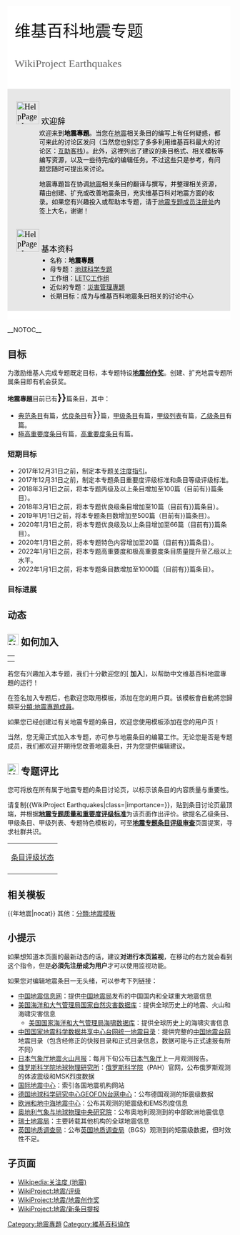 {{noteTA|G1=Earthquake|1=zh-cn:信息; zh-tw:資訊; zh-hk:資訊;}}
<div style="width: 99%; color: #111; {{box-shadow|0|1px|3px|rgba(0, 0, 0, 0.35)}} {{border-radius|2px}}">
<div style="overflow:hidden; height:auto; background: #fff; width: 100%; padding-bottom:18px;">
<div style="font-size: 36px; margin-top: 24px;margin-left: 16px; font-family: '微软雅黑',Georgia,Times,serif; line-height: 1.2em;">维基百科地震专题</div>
<div style="font-size: 24px; padding-top: 0px; margin-left: 16px; font-family: 'Computer Modern',Georgia,Times,serif; line-height:1.2em; color: #666; ">
WikiProject Earthquakes
</div></div>
<div style="vertical-align:middle; color: black; background-color:#fff">
<div style="display: flex; flex-flow: row wrap; background-color:#e7e7e7; padding: 10px; padding-left: 20px; ">
<div style="flex: 1 1 300px;">
<div style="font-size: 18px; font-family: '微軟正黑體',Georgia,Times,serif; line-height:1.2em; font-weight:normal;">[[File:HelpPage_IconPack-03.png|51px]] 欢迎辞</div>
<div style="padding-left: 51px; margin-top: -15px;">
欢迎来到'''地震專題'''。当您在[[地震|地震]]相关条目的编写上有任何疑惑，都可来此的讨论区发问（当然您也别忘了多多利用维基百科最大的讨论区：[[维基百科:互助客栈|互助客栈]]）。此外，这裡列出了建议的条目格式、相关模板等编写资源，以及一些待完成的编辑任务。不过这些只是参考，有问题您随时可提出来讨论。

地震專題旨在协调[[地震|地震]]相关条目的翻译与撰写，并整理相关资源，藉由创建、扩充或改善地震条目，充实维基百科对地震方面的收录。如果您有兴趣投入或帮助本专题，请于[[WP:地震專題/成員|地震专题成员注册处]]内签上大名，谢谢！
</div>
</div>

<div style="flex: 1 1 300px;">
<div style="font-size: 18px; font-family: '微軟正黑體',Georgia,Times,serif; line-height:1.2em; font-weight:normal;">[[File:HelpPage_IconPack-05.png|51px]] 基本资料</div>
<div style="padding-left: 51px; margin-top: -15px;">
* 名称：'''地震專題'''
* 母专题：[[WikiProject:地球科學|地球科学专题]]
* 工作组：[[WikiProject:地震/LETC工作组|LETC工作组]]
* 近似的专题：[[WikiProject:災害管理|災害管理專題]]
* 长期目标：成为与维基百科地震条目相关的讨论中心

</div>
</div>
</div>
<div style="padding: 10px; padding-left: 20px; ">
<div>
{{维基专题状态|active|sc1=WP:地震|sc2=WP:PEQ|portal=地球科學}}

</div>
<div style="font-size: 90%">
</div>
</div>
</div>
</div>
</div>
</div>
__NOTOC__
{{clear}}
{{地震专题侧边导航栏}}
== 目标 ==
为激励维基人完成专题既定目标，本专题特设'''[[WikiProject:地震/地震创作奖|地震创作奖]]'''。创建、扩充地震专题所属条目即有机会获奖。

'''地震專題'''目前已有<span style="font-size:150%">'''{{formatnum:{{#expr:0+{{PAGESINCAT:典范级地震条目|R}}
+{{PAGESINCAT:甲级地震条目|R}}
+{{PAGESINCAT:优良级地震条目|R}}
+{{PAGESINCAT:乙级地震条目|R}}
+{{PAGESINCAT:丙级地震条目|R}}
+{{PAGESINCAT:初级地震条目|R}}
+{{PAGESINCAT:小作品级地震条目|R}}
+{{PAGESINCAT:特色列表级地震条目|R}}
+{{PAGESINCAT:甲级列表级地震条目|R}}
+{{PAGESINCAT:列表级地震条目|R}}
+{{PAGESINCAT:未评级地震条目|R}}
}}}}'''</span>篇条目，其中：
*[[:Category:典范级地震条目|典范条目]]有<span style="font-size:140%">{{PAGESINCATEGORY:典范级地震条目|R}}</span>篇，[[:Category:优良级地震条目|优良条目]]有<span style="font-size:140%">{{formatnum:{{#expr:0+{{PAGESINCATEGORY:优良级地震条目|R}}+{{PAGESINCATEGORY:甲级地震条目|R}}}}}}</span>篇，[[:Category:甲级地震条目|甲级条目]]有<span style="font-size:140%">{{PAGESINCATEGORY:甲级地震条目|R}}</span>篇，[[:Category:甲级列表级地震条目|甲级列表]]有<span style="font-size:140%">{{PAGESINCATEGORY:甲级列表级地震条目|R}}</span>篇，[[:Category:乙级地震条目|乙级条目]]有<span style="font-size:140%">{{PAGESINCATEGORY:乙级地震条目|R}}</span>篇。
*[[:Category:極高重要度地震条目|極高重要度条目]]有<span style="font-size:140%">{{PAGESINCATEGORY:極高重要度地震条目|R}}</span>篇，[[:Category:高重要度地震条目|高重要度条目]]有<span style="font-size:140%">{{PAGESINCATEGORY:高重要度地震条目|R}}</span>篇。

===短期目标===
* 2017年12月31日之前，制定本专题[[Wikipedia:关注度_(地震)|关注度指引]]。{{部分完成}}{{Small|（2017年10月28日）}}
* 2017年12月31日之前，制定本专题条目重要度评级标准和条目等级评级标准。{{完成}}{{Small|（2017年11月12日）}}
* 2018年3月1日之前，将本专题丙级及以上条目增加至100篇（目前有{{formatnum:{{#expr:0+{{PAGESINCAT:典范级地震条目|R}}
+{{PAGESINCAT:特色列表级地震条目|R}}
+{{PAGESINCAT:甲级列表级地震条目|R}}
+{{PAGESINCAT:甲级地震条目|R}}
+{{PAGESINCAT:优良级地震条目|R}}
+{{PAGESINCAT:乙级地震条目|R}}
+{{PAGESINCAT:丙级地震条目|R}}
}}}}篇条目）。{{完成}}{{Small|（2018年2月13日）}}
* 2018年3月1日之前，将本专题优良级条目增加至10篇（目前有{{formatnum:{{#expr:0+{{PAGESINCAT:优良级地震条目|R}}}}}}篇条目）。{{完成}}
* 2019年1月1日之前，将本专题条目数增加至500篇（目前有{{formatnum:{{#expr:0+{{PAGESINCAT:典范级地震条目|R}}
+{{PAGESINCAT:甲级地震条目|R}}
+{{PAGESINCAT:优良级地震条目|R}}
+{{PAGESINCAT:乙级地震条目|R}}
+{{PAGESINCAT:丙级地震条目|R}}
+{{PAGESINCAT:初级地震条目|R}}
+{{PAGESINCAT:小作品级地震条目|R}}
+{{PAGESINCAT:特色列表级地震条目|R}}
+{{PAGESINCAT:甲级列表级地震条目|R}}
+{{PAGESINCAT:列表级地震条目|R}}
+{{PAGESINCAT:未评级地震条目|R}}
}}}}篇条目）。{{完成}}{{Small|（2018年8月11日）}}
* 2020年1月1日之前，将本专题优良级及以上条目增加至66篇（目前有{{formatnum:{{#expr:0+{{PAGESINCAT:典范级地震条目|R}}
+{{PAGESINCAT:甲级地震条目|R}}
+{{PAGESINCAT:优良级地震条目|R}}
+{{PAGESINCAT:特色列表级地震条目|R}}
+{{PAGESINCAT:甲级列表级地震条目|R}}
}}}}篇条目）。
* 2020年1月1日之前，将本专题特色内容增加至20篇（目前有{{formatnum:{{#expr:0+{{PAGESINCAT:典范级地震条目|R}}
+{{PAGESINCAT:特色列表级地震条目|R}}
}}}}篇条目）。
* 2022年1月1日之前，将本专题高重要度和极高重要度条目质量提升至乙级以上水平。
* 2022年1月1日之前，将本专题条目数增加至1000篇（目前有{{formatnum:{{#expr:0+{{PAGESINCAT:典范级地震条目|R}}
+{{PAGESINCAT:甲级地震条目|R}}
+{{PAGESINCAT:优良级地震条目|R}}
+{{PAGESINCAT:乙级地震条目|R}}
+{{PAGESINCAT:丙级地震条目|R}}
+{{PAGESINCAT:初级地震条目|R}}
+{{PAGESINCAT:小作品级地震条目|R}}
+{{PAGESINCAT:特色列表级地震条目|R}}
+{{PAGESINCAT:甲级列表级地震条目|R}}
+{{PAGESINCAT:列表级地震条目|R}}
+{{PAGESINCAT:未评级地震条目|R}}
}}}}篇条目）。

===目标进展===
{{progression
| {{ACbPaC|project=地震|FA|GA|A|FL|AL}}
| 66
| task= 将本专题优良级及以上条目增加至66篇
| width=90%
}}
{{progression
| {{ACbPaC|project=地震|FA|GA|A|B|C|FL|AL}}
| 500
| task=将本专题丙级及以上条目增加至500篇
| width=90%
}}
{{progression
| {{ACbPaC|project=地震|FA|GA|A|B|C|Start|Stub|FL|AL|List|Unassessed}}
| 1000
| task=将本专题条目数增加至1000篇
| width=90%
}}
{{progression
| {{ACbPaC|project=地震|FA|FL}}
| 20
| task=将本专题特色内容增加至20篇
| width=90%
}}

== 动态 ==
{{WP:地震专题/速报/消息}}

== [[File:Nuvola_apps_kuser.svg|25px]] 如何加入 ==
{| style="float: right;"
| {{User WP Earthquakes}}
|-
| {{User WP Earthquakes Created}}
|}
若您有兴趣加入本专题，我们十分歡迎您的[{{fullurl:WikiProject:地震/成員|action=edit}} '''加入''']，以帮助中文维基百科地震專題的运行！{{Small|（点选加入后填写「<nowiki>* ~~~~</nowiki>」即可）}}

在签名加入专题后，也歡迎您取用模板{{Tl|User WP Earthquakes}}，添加在您的用戶頁。该模板會自動將您歸類至[[:分類:地震專題成員|分類:地震專題成員]]。

如果您已经创建过有关地震专题的条目，欢迎您使用模板{{Tl|User WP Earthquakes Created}}添加在您的用户页！

<!--
{| class="wikitable"
|-
! 编号 !! 用户名 !! 加入时间 !! 备注
|-
| 1 || [[User:和平奮鬥救地球|User:和平奮鬥救地球]] || 2016年2月16日 || 地震专题创建者。
|-
| 2 || [[User:Panintelize|User:Panintelize]] || 2016年2月16日 || 
|-
| 3 || [[User:Samchtt|User:Samchtt]] || 2016年2月18日 || 
|-
| 4 || [[User:坚决杀毒2008|User:坚决杀毒2008]] || 2016年8月18日 || 
|-
| 5 || [[User:Theodore_Xu|User:Theodore Xu]] || 2017年8月26日 || 地震拓荒贡献奖。
|-
| 6 || [[User:Damingsama|User:Damingsama]] || 2017年10月20日 || 
|-
| 7 || [[User:Jyxyl9|User:Jyxyl9]] || 2017年10月22日 || 地震拓荒贡献奖。
|-
| 8 || [[User:Ora_LETC|User:Ora LETC]] || 2017年10月28日 || 
|-
| 9 || [[User:卡達|User:卡達]] || 2017年11月17日 || 
|-
| 10 || [[User:瑞丽江的河水|User:瑞丽江的河水]] || 2017年12月25日 || 关注于云南省地震活动。
|-
| 11 || [[User:林天蓬|User:林天蓬]] || 2018年2月24日 || 
|-
| 12 || [[User:Robertmi233|User:Robertmi233]] || 2018年3月25日 || 
|-
| 13 || [[User:永远的223系|User:永远的223系]] || 2018年6月17日 || 
|-
| 14 || [[User:Ericliu1912|User:Ericliu1912]] || 2018年11月17日 || 
|-
| 15 || [[User:Zhou1211|User:Zhou1211]] || 2018年12月16日 || 
|-
| 16 || [[User:高柏瑋|User:高柏瑋]] || 2018年12月20日 || 
|-
| 17 || [[User:到东海钓鱼|User:到东海钓鱼]] || 2019年9月8日 || 
|-
| 18 || [[User:空知南幌|User:空知南幌]] || 2019年9月24日 || 昵称Kuuchi。
|}-->

{{hideH_wno
|Head         = 中文維基百科地震專題成員列表
|FrameStyle   = border: 1px solid #D4D4D4; padding: 5px;
|HeadStyle    = background: #E6C3C3;
|ContentStyle = 
|collapsed=no
}}
{{WikiProject:地震/成員}}
{{HideF}}

当然，您无需正式加入本专题，亦可参与地震条目的编纂工作。无论您是否是专题成员，我们都欢迎并期待您改善地震条目，并为您提供编辑建议。

== [[File:Yellow_star,_blue_check,_green_plus.svg|25px]] 专题评比 ==
您可将{{T1|WikiProject Earthquakes}}放在所有属于地震专题的条目讨论页，以标示该条目的内容质量与重要性。

请复制<nowiki>{{WikiProject Earthquakes|class=|importance=}}</nowiki>，贴到条目讨论页最顶端，并根据'''[[WikiProject:地震/评级|地震专题质量和重要度评级标准]]'''为该页面作出评价。欲提名乙级条目、甲级条目、甲级列表、专题特色模板的，可至'''[[WikiProject_talk:地震/评级|地震专题条目评级审查]]'''页面提案，寻求社群共识。

{{WikiProject Earthquakes|class=|category=no}}
{| style="width:90%; margin: 0 auto; background: transparent"
| style="text-align:center;" | [[WikiProject:地震/评级|条目评级状态]]
|-
| {{Progression rainbow/auto|地震|list=start|unassessed=1}}
|}
{{Articles by Quality
 |topic=地震
 |project=地震
 |format=TOC
}}
{{Articles by Importance
 |topic=地震
 |project=地震
}}

==相关模板==
{{{{CURRENTYEAR}}年地震|nocat}}
{{Earthquake}}
{{各年地震}}
其他：[[:Category:地震模板|分類:地震模板]]

==小提示==
如果想知道本页面的最新动态的话，建议'''对进行本页监视'''，在移动的右方就会看到这个指令，但是'''必須先注册成为用户'''才可以使用监视功能。

如果您对编辑地震条目一无头绪，可以参考下列链接：
* [http://www.csi.ac.cn/ 中国地震信息网]：提供[[中国地震局|中国地震局]]发布的中国国内和全球重大地震信息
* [https://www.ngdc.noaa.gov/hazard/ 美国海洋和大气管理局国家自然灾害数据库]：提供全球历史上的地震、火山和海啸灾害信息
** [https://www.ngdc.noaa.gov/nndc/struts/form?t=101650&s=70&d=7 美国国家海洋和大气管理局海啸数据库]：提供全球历史上的海啸灾害信息
* [http://data.earthquake.cn/sjfw/index.html?PAGEID=datasourcelist&dt=40280d0453e414e40153e44861dd0003 中国国家地震科学数据共享中心台网统一地震目录]：提供完整的[[中国地震台网|中国地震台网]]地震目录（包含经修正的快报目录和正式目录信息，数据可能与正式速报有所不同）
* [http://www.data.jma.go.jp/svd/eqev/data/gaikyo/index.html#monthly 日本气象厅地震火山月报]：每月下旬公布[[氣象廳_(日本)|日本气象厅]]上一月观测报告。
* [http://www.ceme.gsras.ru/new/ssd.htm# 俄罗斯科学院地球物理研究所]：[[俄罗斯科学院|俄罗斯科学院]]（PAH）官网，公布俄罗斯观测的体波震级和MSK烈度数据
* [http://www.isc.ac.uk/projects/seismocontacts/#Sweden 国际地震中心]：索引各国地震机构网站
* [http://geofon.gfz-potsdam.de/eqinfo/list.php 德国地球科学研究中心GEOFON台网中心]：公布德国观测的矩震级数据
* [https://m.emsc.eu/earthquake/latest.php?min_mag=n/a&max_mag=n/a&date=n/a&euromed=World 欧洲和地中海地震中心]：公布其观测的矩震级和EMS烈度信息
* [https://www.zamg.ac.at/cms/de/geophysik/erdbeben/aktuelle-erdbeben/karten-und-listen/bebenkarte/welt 奥地利气象与地球物理中央研究院]：{{link-en|奥地利气象与地球物理中央研究院|Central Institution for Meteorology and Geodynamics}}公布奥地利观测到的中部欧洲地震信息
* [http://www.seismo.ethz.ch/en/earthquakes/world/90days-mag6plus/ 瑞士地震局]：主要转载其他机构的全球地震信息
* [http://www.earthquakes.bgs.ac.uk/earthquakes/recent_world_events.html 英国地质调查局]：公布[[英国地质调查局|英国地质调查局]]（BGS）观测到的矩震级数据，但时效性不足。

== 子页面 ==
{{wikiversity|Portal:地震学|中文维基学院地震学院}}
* [[Wikipedia:关注度_(地震)|Wikipedia:关注度 (地震)]]
* [[WikiProject:地震/评级|WikiProject:地震/评级]]
* [[WikiProject:地震/地震创作奖|WikiProject:地震/地震创作奖]]
* [[WikiProject:地震/新条目提报|WikiProject:地震/新条目提报]]

{{WikiProject Footer}}

[[Category:地震專題|Category:地震專題]]
[[Category:維基百科協作|Category:維基百科協作]]